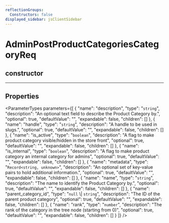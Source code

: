 ```yaml
---
reflectionGroups:
  Constructors: false
displayed_sidebar: jsClientSidebar
---
```



# AdminPostProductCategoriesCategoryReq

## constructor

___

## Properties

<ParameterTypes parameters={[
  {
    "name": "description",
    "type": "`string`",
    "description": "An optional text field to describe the Product Category by.",
    "optional": true,
    "defaultValue": "",
    "expandable": false,
    "children": []
  },
  {
    "name": "handle",
    "type": "`string`",
    "description": "A handle to be used in slugs.",
    "optional": true,
    "defaultValue": "",
    "expandable": false,
    "children": []
  },
  {
    "name": "is_active",
    "type": "`boolean`",
    "description": "A flag to make product category visible/hidden in the store front",
    "optional": true,
    "defaultValue": "",
    "expandable": false,
    "children": []
  },
  {
    "name": "is_internal",
    "type": "`boolean`",
    "description": "A flag to make product category an internal category for admins",
    "optional": true,
    "defaultValue": "",
    "expandable": false,
    "children": []
  },
  {
    "name": "metadata",
    "type": "`Record<string, unknown>`",
    "description": "An optional set of key-value pairs to hold additional information.",
    "optional": true,
    "defaultValue": "",
    "expandable": false,
    "children": []
  },
  {
    "name": "name",
    "type": "`string`",
    "description": "The name to identify the Product Category by.",
    "optional": true,
    "defaultValue": "",
    "expandable": false,
    "children": []
  },
  {
    "name": "parent_category_id",
    "type": "`null` \\| `string`",
    "description": "The ID of the parent product category",
    "optional": true,
    "defaultValue": "",
    "expandable": false,
    "children": []
  },
  {
    "name": "rank",
    "type": "`number`",
    "description": "The rank of the category in the tree node (starting from 0)",
    "optional": true,
    "defaultValue": "",
    "expandable": false,
    "children": []
  }
]} />
